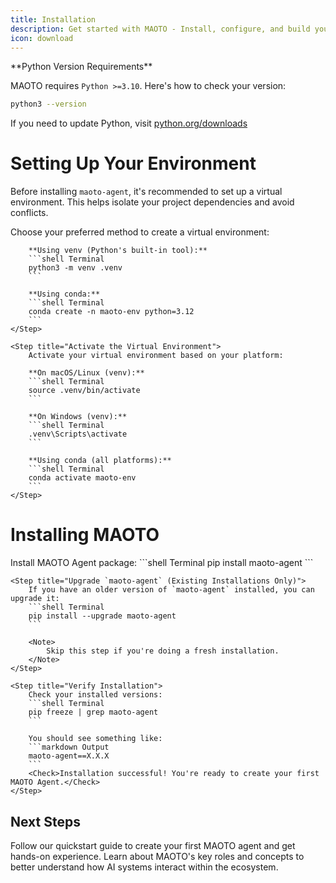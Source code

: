 ```yaml
---
title: Installation
description: Get started with MAOTO - Install, configure, and build your first AI system with MAOTO.
icon: download
---
```


<Note>
  **Python Version Requirements**
  
  MAOTO requires `Python >=3.10`. Here's how to check your version:
  ```bash
  python3 --version
  ```
  
  If you need to update Python, visit [python.org/downloads](https://python.org/downloads)
</Note>

# Setting Up Your Environment

Before installing `maoto-agent`, it's recommended to set up a virtual environment. This helps isolate your project dependencies and avoid conflicts.

<Steps>
    <Step title="Create a Virtual Environment">
        Choose your preferred method to create a virtual environment:

        **Using venv (Python's built-in tool):**
        ```shell Terminal
        python3 -m venv .venv
        ```

        **Using conda:**
        ```shell Terminal
        conda create -n maoto-env python=3.12
        ```
    </Step>

    <Step title="Activate the Virtual Environment">
        Activate your virtual environment based on your platform:

        **On macOS/Linux (venv):**
        ```shell Terminal
        source .venv/bin/activate
        ```

        **On Windows (venv):**
        ```shell Terminal
        .venv\Scripts\activate
        ```

        **Using conda (all platforms):**
        ```shell Terminal
        conda activate maoto-env
        ```
    </Step>
</Steps>

# Installing MAOTO

<Steps>
    <Step title="Install `maoto-agent`">
        Install MAOTO Agent package:
        ```shell Terminal
        pip install maoto-agent
        ```
    </Step>

    <Step title="Upgrade `maoto-agent` (Existing Installations Only)">
        If you have an older version of `maoto-agent` installed, you can upgrade it:
        ```shell Terminal
        pip install --upgrade maoto-agent
        ```

        <Note>
            Skip this step if you're doing a fresh installation.
        </Note>
    </Step>

    <Step title="Verify Installation">
        Check your installed versions:
        ```shell Terminal
        pip freeze | grep maoto-agent
        ```

        You should see something like:
        ```markdown Output
        maoto-agent==X.X.X
        ```
        <Check>Installation successful! You're ready to create your first MAOTO Agent.</Check>
    </Step>
</Steps>

## Next Steps

<CardGroup cols={2}>
  <Card
    title="Build Your First AI System"
    icon="code"
    href="quickstart"
  >
    Follow our quickstart guide to create your first MAOTO agent and get hands-on experience.
  </Card>
  <Card
    title="Explore MAOTO Concepts"
    icon="comet"
    href="concepts/roles"
  >
    Learn about MAOTO's key roles and concepts to better understand how AI systems interact within the ecosystem.
  </Card>
</CardGroup>